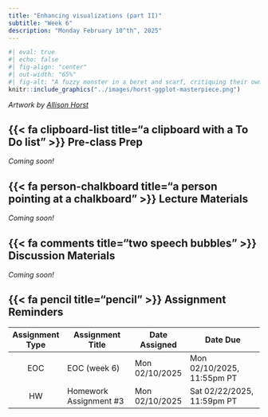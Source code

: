 ```yaml
---
title: "Enhancing visualizations (part II)"
subtitle: "Week 6"
description: "Monday February 10^th^, 2025"
---
```


```r
#| eval: true 
#| echo: false
#| fig-align: "center"
#| out-width: "65%" 
#| fig-alt: "A fuzzy monster in a beret and scarf, critiquing their own column graph on a canvas in front of them while other assistant monsters (also in berets) carry over boxes full of elements that can be used to customize a graph (like themes and geometric shapes). In the background is a wall with framed data visualizations. Stylized text reads 'ggplot2: build a data masterpiece.'"
knitr::include_graphics("../images/horst-ggplot-masterpiece.png")
```

:::{.gray-text .center-text}
*Artwork by [Allison Horst](https://allisonhorst.com/)*
:::

## {{< fa clipboard-list title="a clipboard with a To Do list" >}} Pre-class Prep {#pre-class-prep}

*Coming soon!*

<!-- Please be sure to complete the following before class: -->

<!-- ### A. Install required packages -->

<!-- ```{r} -->
<!-- #| eval: false -->
<!-- #| echo: true -->
<!-- #| code-line-numbers: false -->
<!-- install.packages("monochromeR") # a package for creating monochrome color palettes and easily converting rgba values to hex codes (and also some other useful functions) -->
<!-- install.packages("showtext") # for using fonts more easily in R graphs -->
<!-- install.packages("ggtext") # improved text rendering support for ggplot2 -->
<!-- install.packages("ggrepel") # ggplot2 extension to repel overlapping labels -->
<!-- install.packages("googlesheets4") # provides an R interface to Google Sheets via the Sheets API v4 -->
<!-- ``` -->

<!-- ### B. Download Data -->

<!-- In case we have trouble with the `{googlesheets4}` API, you can download and read in the following data files as normal (i.e. using `readr::read_csv()`): -->

<!-- - [metabolism-foraging-data.csv](https://drive.google.com/file/d/1NQV40ZHVkPUNA6FeFFQR0OxqYM4trM3w/view?usp=sharing) -->
<!-- - [mono.csv](https://drive.google.com/file/d/13chLNHTLd0GRCFl-7OB921FzOKc6I-GK/view?usp=sharing) -->

<!-- If you choose (or need) to download and read in these files, be sure to save them to your class repo at `~/week6/data/`. -->

<!-- ### C. Download Font Awesome fonts -->

<!-- In addition to using Google Fonts in our ggplots, we will also be using some [Font Awesome](https://fontawesome.com/) icons! To do so, you'll need to download the Font Awesome font files and save them to your class repo. Do so by following these steps: -->

<!-- 1. **Download Font Awesome fonts:** Go to <https://fontawesome.com/download> and download the latest release available. Choose the **Free For Desktop** option. -->
<!-- 2. **Unzip the downloaded file:** You should see a folder inside called `otfs/` -- this contains three `.otf` files (aka OpenType font format files) -->
<!-- 3. **Copy the three `.otf` files to your class repo:** I recommend creating a `fonts/` folder inside your root directory, and dropping all three of them in there (e.g. `~/fonts/*.otf`) -->

## {{< fa person-chalkboard title="a person pointing at a chalkboard" >}} Lecture Materials {#lecture-materials}

*Coming soon!*

<!-- ::: {.grid} -->

<!-- ::: {.g-col-12 .g-col-md-6} -->
<!-- ::: {.center-text} -->
<!-- [**Typography**]{.teal-text .body-text-m} -->

<!-- [{{< fa person-chalkboard title="A person motioning at a chalkboard" >}} lecture 6.1 slides](lecture-slides/week6.1-typography-slides.qmd){.btn role="button" target="_blank"} -->
<!-- ::: -->
<!-- ::: -->

<!-- ::: {.g-col-12 .g-col-md-6} -->
<!-- ::: {.center-text} -->
<!-- [**Annotations**]{.teal-text .body-text-m} -->

<!-- [{{< fa person-chalkboard title="A person motioning at a chalkboard" >}} lecture 6.2 slides](lecture-slides/week6.2-annotations-slides.qmd){.btn role="button" target="_blank"} -->
<!-- ::: -->
<!-- ::: -->

<!-- ::: -->

## {{< fa comments title="two speech bubbles" >}} Discussion Materials {#discussion-materials}

*Coming soon!*

<!-- This week, you'll move beyond the fundamental graphic forms that we covered in lecture and discuss some advanced chart types. These are great options to keep in mind as you continue working on your final project ([HW #4](https://samanthacsik.github.io/EDS-240-data-viz/assignments/HW4.html))! -->

<!-- ::: {.center-text} -->
<!-- [{{< fa person-chalkboard title="A person motioning at a chalkboard" >}} Week 6 discussion slides](https://docs.google.com/presentation/d/10tk6XawtK0GD-XU4VCkupTOBK4tFW0JamKUeufiqlL0/edit#slide=id.p){.btn role="button" target="_blank"}  -->
<!-- ::: -->

## {{< fa pencil title="pencil" >}} Assignment Reminders {#assignment-reminders}

| Assignment Type | Assignment Title        | Date Assigned  | Date Due                   |
|:---------------:|-------------------------|----------------|----------------------------|
| EOC             | EOC (week 6)            | Mon 02/10/2025 | Mon 02/10/2025, 11:55pm PT |
| HW              | Homework Assignment #3  | Mon 02/10/2025 | Sat 02/22/2025, 11:59pm PT |

<!-- | Assignment Type | Assignment Title                                      | Date Assigned  | Date Due                   | -->
<!-- |:---------------:|-------------------------------------------------------|----------------|----------------------------| -->
<!-- | EOC             | [EOC (week 6)](tbd)                                   | Mon 02/10/2025 | Mon 02/10/2025, 11:55pm PT | -->
<!-- | HW              | [Homework Assignment #3](../assignments/HW3.qmd)      | Mon 02/10/2025 | Sat 02/22/2025, 11:59pm PT | -->

